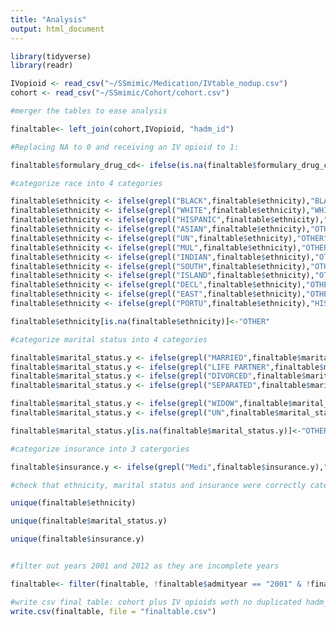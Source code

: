 ```yaml
---
title: "Analysis"
output: html_document
---
```


```r
library(tidyverse)
library(readr)

IVopioid <- read_csv("~/SSmimic/Medication/IVtable_nodup.csv")
cohort <- read_csv("~/SSmimic/Cohort/cohort.csv")

#merger the tables to ease analysis

finaltable<- left_join(cohort,IVopioid, "hadm_id")

#Replacing NA to 0 and receiving an IV opioid to 1:

finaltable$formulary_drug_cd<- ifelse(is.na(finaltable$formulary_drug_cd),0,1)

#categorize race into 4 categories

finaltable$ethnicity <- ifelse(grepl("BLACK",finaltable$ethnicity),"BLACK", finaltable$ethnicity)
finaltable$ethnicity <- ifelse(grepl("WHITE",finaltable$ethnicity),"WHITE", finaltable$ethnicity)
finaltable$ethnicity <- ifelse(grepl("HISPANIC",finaltable$ethnicity),"HISPANIC", finaltable$ethnicity)
finaltable$ethnicity <- ifelse(grepl("ASIAN",finaltable$ethnicity),"OTHER", finaltable$ethnicity)
finaltable$ethnicity <- ifelse(grepl("UN",finaltable$ethnicity),"OTHER", finaltable$ethnicity)
finaltable$ethnicity <- ifelse(grepl("MUL",finaltable$ethnicity),"OTHER", finaltable$ethnicity)
finaltable$ethnicity <- ifelse(grepl("INDIAN",finaltable$ethnicity),"OTHER", finaltable$ethnicity)
finaltable$ethnicity <- ifelse(grepl("SOUTH",finaltable$ethnicity),"OTHER", finaltable$ethnicity)
finaltable$ethnicity <- ifelse(grepl("ISLAND",finaltable$ethnicity),"OTHER", finaltable$ethnicity)
finaltable$ethnicity <- ifelse(grepl("DECL",finaltable$ethnicity),"OTHER", finaltable$ethnicity)
finaltable$ethnicity <- ifelse(grepl("EAST",finaltable$ethnicity),"OTHER", finaltable$ethnicity)
finaltable$ethnicity <- ifelse(grepl("PORTU",finaltable$ethnicity),"HISPANIC", finaltable$ethnicity)

finaltable$ethnicity[is.na(finaltable$ethnicity)]<-"OTHER"

#categorize marital status into 4 categories 

finaltable$marital_status.y <- ifelse(grepl("MARRIED",finaltable$marital_status.y),"MARRIED", finaltable$marital_status.y)
finaltable$marital_status.y <- ifelse(grepl("LIFE PARTNER",finaltable$marital_status.y),"MARRIED", finaltable$marital_status.y)
finaltable$marital_status.y <- ifelse(grepl("DIVORCED",finaltable$marital_status.y),"DIVORCED/WIDOWED", finaltable$marital_status.y)
finaltable$marital_status.y <- ifelse(grepl("SEPARATED",finaltable$marital_status.y),"DIVORCED/WIDOWED", finaltable$marital_status.y)

finaltable$marital_status.y <- ifelse(grepl("WIDOW",finaltable$marital_status.y),"DIVORCED/WIDOWED", finaltable$marital_status.y)
finaltable$marital_status.y <- ifelse(grepl("UN",finaltable$marital_status.y),"OTHER", finaltable$marital_status.y)

finaltable$marital_status.y[is.na(finaltable$marital_status.y)]<-"OTHER"

#categorize insurance into 3 catergories

finaltable$insurance.y <- ifelse(grepl("Medi",finaltable$insurance.y),"Government", finaltable$insurance.y)

#check that ethnicity, marital status and insurance were correctly categorised

unique(finaltable$ethnicity)

unique(finaltable$marital_status.y)

unique(finaltable$insurance.y)


#filter out years 2001 and 2012 as they are incomplete years

finaltable<- filter(finaltable, !finaltable$admityear == "2001" & !finaltable$admityear == "2012")

#write csv final table: cohort plus IV opioids woth no duplicated hadm_id's
write.csv(finaltable, file = "finaltable.csv")

```


